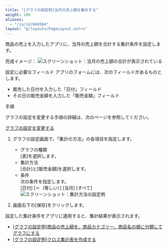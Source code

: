 ```yaml
---
title: "[グラフの設定例]当月の売上額を集計する"
weight: 100
aliases:
  - "/ja/id/040584"
layout: "@/layouts/PageLayout.astro"
---
```




商品の売上を入力したアプリに、当月の売上額を合計する集計条件を設定します。

完成イメージ：
<Img src="/k/kintone/img-ja/report_example1_img02.png" alt="スクリーンショット：当月の売上額の合計が表示されている" />

<Heading id="report_example1_30">設定に必要なフィールド</Heading>
アプリのフォームには、次のフィールドがあるものとします。

* 販売した日付を入力した「日付」フィールド
* その日の販売金額を入力した「販売金額」フィールド

<Heading id="report_example1_10">手順</Heading>
<Note>


グラフの設定を変更する手順の詳細は、次のページを参照してください。  

[グラフの設定を変更する](/k/ja/id/040580.html#report_edit_report_10)


</Note>

1. グラフの設定画面で、「集計の方法」の各項目を指定します。

    * グラフの種類  
      [表]を選択します。
    * 集計方法  
      [合計]と[販売金額]を選択します。
    * 条件  
      次の条件を指定します。  
      [日付] [＝（等しい）] [当月] [すべて]
      <Img src="/k/kintone/img-ja/report_example1_img1.png" alt="スクリーンショット：集計方法の設定例" />

1. 画面右下の[保存]をクリックします。

設定した集計条件をアプリに適用すると、集計結果が表示されます。

<Reference>

* [[グラフの設定例]商品の売上額を、商品カテゴリー、商品名の順に分類してグラフにする](/k/ja/id/040585.html)
* [[グラフの設定例]クロス集計表を作成する](/k/ja/id/040763.html)


</Reference>
